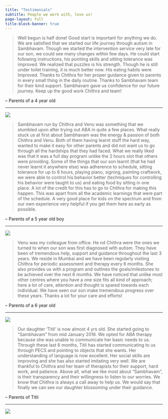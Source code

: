 ```yaml
---
title: "Testimonials"
subtitle: People we work with, love us!
page-layout: full
title-block-banner: true
---
```


::: {.testimonial}

>  Well begun is half done! Good start is important for anything we do. We are satisfied that we started our life journey through autism in Sambhavam. Though we started the intervention service very late for our son, we could see many changes within few days. He could start following instructions, his pointing skills and sitting tolerance was improved. We realized that puzzles is his strength. Though he is still under toilet training, it is much better now. His eating habits were Improved. Thanks to Chithra for her proper guidance given to parents in every small thing in the daily routine. Thanks to Sambhavam team for their kind support. Sambhavam gave us confidence for our future journey. Keep up the good work Chithra and team!

-- Parents of a 4 year old
:::

```{=html}
<div class="butter-line">
    <hr>
    <div><img src="/images/butterfly-small.png"></div>
</div>
```

::: {.testimonial}

>  Sambhavam run by Chithra and Venu was something that we stumbled upon after trying out ABA in quite a few places. What really stuck us at first about Sambhavam was the energy & passion of both Chithra and Venu. Both of them having learnt stuff the hard way, wanted to make it easy for other parents and did not want us to go through all the hardships that they had faced. What we really liked was that it was a full day program unlike the 2 hours slot that others were providing. Some of the things that our son learnt (that he had never learnt it anywhere else) was adherence to schedule, sitting tolerance for up to 6 hours, playing piano, signing, painting craftwork, we were able to control his behavior better (techniques for controlling his behavior were taught to us) and eating food by sitting in one place. A lot of the credit for this has to go to Chithra for making this happen. This was apart from all the academic learnings that were part of the schedule. A very good place for kids on the spectrum and from our own experience very helpful if you get them here as early as possible.

-- Parents of a 5 year old boy
:::

```{=html}
<div class="butter-line">
    <hr>
    <div><img src="/images/butterfly-small.png"></div>
</div>
```

::: {.testimonial}

 > Venu was my colleague from office. He nd Chithra were the ones we turned to when our son was first diagnosed with autism. They have been of tremendous help, support and guidance throughout the last 3 years. We reside in Mumbai and we have been regularly visiting Chithra for periodic assessment and therapy every 6 months. She also provides us with a program and outlines the goals/milestones to be achieved over the next 6 months. We have noticed that unlike most other centres where you have a one size fits all kind of approach; here a lot of care, attention and thought is spared towards each individual. We have seen our son make tremendous progress over these years. Thanks a lot for your care and efforts!

-- Parents of a 6 year old
:::

```{=html}
<div class="butter-line">
    <hr>
    <div><img src="/images/butterfly-small.png"></div>
</div>
```

::: {.testimonial}

>  Our daughter ‘Titli’ is now almost 4 yrs old. She started going to “Sambhavam” from mid January 2016. We opted for ABA therapy because she was unable to communicate her basic needs to us. Through these last 6 months, Titli has started communicating to us through PECS and pointing to objects that she wants. Her understanding of language is now excellent. Her social skills are improving and she has also started imitating very well. We are thankful to Chithra and her team of therapists for their support, hard work, and patience. Above all, what we like most about “Sambhavam”, is their transparency and their willingness to listen to our worries. We know that Chithra is always a call away to help us. We would say that finally we can see our daughter blossoming under their guidance.

-- Parents of Titli
:::

```{=html}
<div class="butter-line">
    <hr>
    <div><img src="/images/butterfly-small.png"></div>
</div>
```

